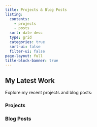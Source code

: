 ```yaml
---
title: Projects & Blog Posts
listing:
  contents: 
    - projects
    - posts 
  sort: date desc
  type: grid
  categories: true
  sort-ui: false
  filter-ui: false
page-layout: full
title-block-banner: true
---
```


## My Latest Work

Explore my recent projects and blog posts:

### Projects
::: {.project-list filter="posts"}
:::

### Blog Posts
::: {.project-list filter="posts"}
:::